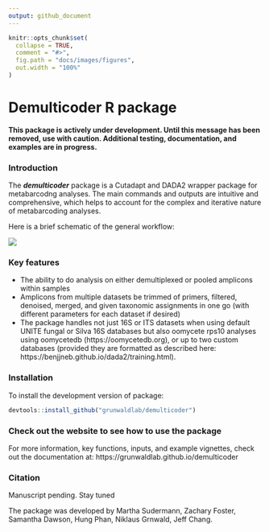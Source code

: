 ```yaml
---
output: github_document
---
```


```r
knitr::opts_chunk$set(
  collapse = TRUE,
  comment = "#>",
  fig.path = "docs/images/figures",
  out.width = "100%"
)
```

# Demulticoder R package

**This package is actively under development. Until this message has been removed, use with caution. Additional testing, documentation, and examples are in progress.**

### Introduction

The ***demulticoder*** package is a Cutadapt and DADA2 wrapper package for metabarcodng analyses. The main commands and outputs are intuitive and comprehensive, which helps to account for the complex and iterative nature of metabarcoding analyses. 

Here is a brief schematic of the general workflow:

![](docs/images/demulticoder_workflow.png)

### Key features
- The ability to do analysis on either demultiplexed or pooled amplicons within samples  
- Amplicons from multiple datasets be trimmed of primers, filtered, denoised, merged, and given taxonomic assignments in one go (with different parameters for each dataset if desired)  
- The package handles not just 16S or ITS datasets when using default UNITE fungal or Silva 16S databases but also oomycete rps10 analyses using oomycetedb (https://oomycetedb.org), or up to two custom databases (provided they are formatted as described here: https://benjjneb.github.io/dada2/training.html).

### Installation

To install the development version of package: 

```r
devtools::install_github("grunwaldlab/demulticoder")
```

### Check out the website to see how to use the package

For more information, key functions, inputs, and example vignettes, check out the documentation at: https://grunwaldlab.github.io/demulticoder

### Citation

Manuscript pending. Stay tuned

The package was developed by Martha Sudermann, Zachary Foster, Samantha Dawson, Hung Phan, Niklaus Grnwald, Jeff Chang.
